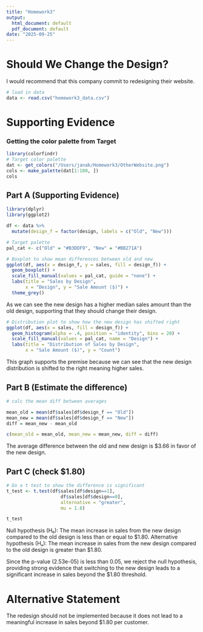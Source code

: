 ```yaml
---
title: "Homework3"
output:
  html_document: default
  pdf_document: default
date: "2025-09-25"
---
```


# Should We Change the Design?

I would recommend that this company commit to redesigning their website.

```r
# load in data
data <- read.csv("homework3_data.csv")
```

# Supporting Evidence

### Getting the color palette from Target

```r
library(colorfindr)
# Target color palette
dat <- get_colors("/Users/janak/Homework3/OtherWebsite.png")
cols <- make_palette(dat[1:100, ])
cols
```

## Part A (Supporting Evidence)


```r
library(dplyr)
library(ggplot2)

df <- data %>%
  mutate(design_f = factor(design, labels = c("Old", "New")))

# Target palette
pal_cat <- c("Old" = "#B3DDF9", "New" = "#BB271A")

# Boxplot to show mean differences between old and new
ggplot(df, aes(x = design_f, y = sales, fill = design_f)) +
  geom_boxplot() +
  scale_fill_manual(values = pal_cat, guide = "none") +
  labs(title = "Sales by Design",
       x = "Design", y = "Sale Amount ($)") +
  theme_grey()
```

As we can see the new design has a higher median sales amount than the old design, supporting that they should change their design. 

```r

# Distribution plot to show how the new design has shifted right
ggplot(df, aes(x = sales, fill = design_f)) +
  geom_histogram(alpha = .4, position = "identity", bins = 20) +
  scale_fill_manual(values = pal_cat, name = "Design") +
  labs(title = "Distribution of Sales by Design",
       x = "Sale Amount ($)", y = "Count")

```

This graph supports the premise because we can see that the new design distribution is shifted to the right meaning higher sales.

## Part B (Estimate the difference)

```r
# calc the mean diff between averages

mean_old = mean(df$sales[df$design_f == "Old"])
mean_new = mean(df$sales[df$design_f == "New"])
diff = mean_new - mean_old

c(mean_old = mean_old, mean_new = mean_new, diff = diff)

```

The average difference between the old and new design is $3.66 in favor of the new design.

## Part C (check $1.80)

```r
# Do a t test to show the difference is significant
t_test <- t.test(df$sales[df$design==1],
                    df$sales[df$design==0],
                    alternative = "greater",
                    mu = 1.8)

t_test
```

Null hypothesis (H₀): The mean increase in sales from the new design compared to the old design is less than or equal to $1.80.
Alternative hypothesis (Hₐ): The mean increase in sales from the new design compared to the old design is greater than $1.80.

Since the p-value (2.53e-05) is less than 0.05, we reject the null hypothesis, providing strong evidence that switching to the new design leads to a significant increase in sales beyond the $1.80 threshold.

# Alternative Statement

The redesign should not be implemented because it does not lead to a meaningful increase in sales beyond $1.80 per customer.

